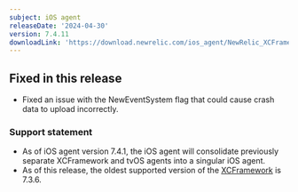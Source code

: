 ```yaml
---
subject: iOS agent
releaseDate: '2024-04-30'
version: 7.4.11
downloadLink: 'https://download.newrelic.com/ios_agent/NewRelic_XCFramework_Agent_7.4.11.zip'
---
```


## Fixed in this release

* Fixed an issue with the NewEventSystem flag that could cause crash data to upload incorrectly.

### Support statement

* As of iOS agent version 7.4.1, the iOS agent will consolidate previously separate XCFramework and tvOS agents into a singular iOS agent. 
* As of this release, the oldest supported version of the [XCFramework](/docs/release-notes/mobile-release-notes/ios-release-notes/xcframework-agent-736) is 7.3.6.

